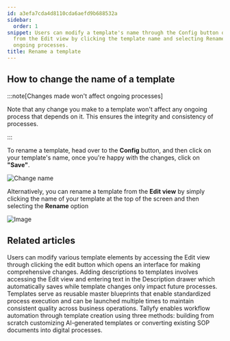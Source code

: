 ```yaml
---
id: a3efa7cda4d8110cda6aefd9b688532a
sidebar:
  order: 1
snippet: Users can modify a template's name through the Config button or directly
  from the Edit view by clicking the template name and selecting Rename without affecting
  ongoing processes.
title: Rename a template
---
```


## How to change the name of a template

:::note[Changes made won't affect ongoing processes]

Note that any change you make to a template won't affect any ongoing process that depends on it. This ensures the integrity and consistency of processes.

:::

To rename a template, head over to the **Config** button, and then click on your template's name, once you're happy with the changes, click on **"Save"**.

![Change name](https://screenshots.tallyfy.com/tallyfy%2Fpro%2Fdesktop-light-change-template-name.png)

Alternatively, you can rename a template from the **Edit view** by simply clicking the name of your template at the top of the screen and then selecting the **Rename** option

![Image](https://screenshots.tallyfy.com/tallyfy%2Fpro%2Fdesktop-light-rename-template-from-edit-view.png)


## Related articles
<CardGrid>
<LinkTitleCard header="<b>Templates > Edit a template</b>" href="/products/pro/documenting/templates/edit-templates/" > Users can modify various template elements by accessing the Edit view through clicking the edit button which opens an interface for making comprehensive changes. </LinkTitleCard>
<LinkTitleCard header="<b>Edit Templates > Add a description to a template</b>" href="/products/pro/documenting/templates/edit-templates/add-description/" > Adding descriptions to templates involves accessing the Edit view and entering text in the Description drawer which automatically saves while template changes only impact future processes. </LinkTitleCard>
<LinkTitleCard header="<b>Documenting > Templates</b>" href="/products/pro/documenting/templates/" > Templates serve as reusable master blueprints that enable standardized process execution and can be launched multiple times to maintain consistent quality across business operations. </LinkTitleCard>
<LinkTitleCard header="<b>Templates > Create a template</b>" href="/products/pro/documenting/templates/create-template/" > Tallyfy enables workflow automation through template creation using three methods: building from scratch customizing AI-generated templates or converting existing SOP documents into digital processes. </LinkTitleCard>
</CardGrid>